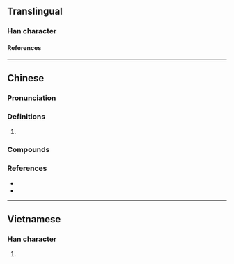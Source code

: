 {{character info}}
==Translingual==

===Han character===
{{Han char|rn=64|rad=手|as=10|sn=13|four=|canj=QHUK|ids=⿰扌臭}}

====References====
{{Han ref|kx=0447.090|dkj=12488|dj=0798.010|hdz=31932.100|uh=641D}}

----

==Chinese==
{{zh-forms}}

===Pronunciation===
{{zh-pron
|m=qiǔ
|c=hau2
|mn=khiú/giú
|cat=
}}

===Definitions===
{{zh-hanzi}}

# {{rfdef|zh}}

===Compounds===
{{zh-der|搝揭|搝大索:khiú-tōa-soh;Min Nan}}

===References===
* {{R:yue:Jyutping Database}}
* {{thcwd|9508}}

----

==Vietnamese==

===Han character===
{{vi-readings|rs=手10|reading=xỏ}}

# {{rfdef|vi|sort=手10}}